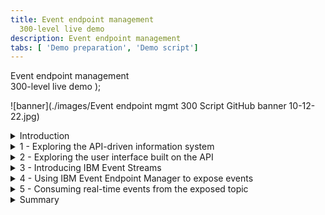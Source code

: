 ```yaml
---
title: Event endpoint management
  300-level live demo
description: Event endpoint management
tabs: [ 'Demo preparation', 'Demo script']
---
```


  <span>
    Event endpoint management <br /> 300-level live demo
  </span> );

![banner](./images/Event endpoint mgmt 300 Script GitHub banner 10-12-22.jpg)
<span id="place1"></span>

<details>

<summary>Introduction</summary>

<br/>

In this demo we’ll explore how the data from an airports flight information system gets distributed to various other systems. These will include a Flight Information Board, and a mobile application for an airline. The Flight Information Board gets flight information using a traditional API. We will show how a new event stream for flight information on can be easily made available to the developers of the airline mobile application. This will enable the mobile app to receive flight delays the moment they occur, resulting in an improved and more marketable experience.

<br/>

We will explore how we satisfy the requirements of a restaurant that wants to place time-sensitive advertisements on an airline's mobile application.

<br/>

Let’s get started!

<br/>

(Demo intro slides <a href="https://ibm.box.com/s/tph26q1zzqhix1t1fkm2ukyc9eqgwdbg" target="_blank" rel="noreferrer">here</a>)

<br/>

(Printer-ready PDF of demo script <a href="./300-Integration-event-endpoint-management-Demo-Script.pdf" target="_blank" rel="noreferrer">here</a>)

<br/>

</details>

<details>

<summary>1 - Exploring the API-driven information system</summary>

<br/>

| **1.1** | **Explore the Flight Information Manager UI** |
| :--- | :--- |
| **Narration** | Let’s first take a look at the flight information system itself so we understand the data we’re dealing with. The user interface for the flight information system is known as the Flight Information Manager. It shows us the current flights, and also provides us with a mechanism to add a delay to the anticipated departure time of a flight. |
| **Action** &nbsp; 1.1.1 | Show the Flight Information Manager UI, as highlighted in the narration above. <br/><br/> <img src="https://raw.githubusercontent.com/ibm-garage-tsa/platinum-demos/master/src/pages/300-integration-event-endpoint-management/images/300-eem-demo-1-1-1.png" width="800" /> |
| **Narration** | The Flight Information Manager uses a REST API available on the Flight Information Data Store. This API is only directly available to the Flight Information Manager user interface since it has the ability to perform sensitive functions, such as delaying the arrival time of a flight. |

| **1.2** | **Explore the existing REST API** |
| :--- | :--- |
| **Narration** | There are other systems, such as the Flight Information Boards around the airport that also need access to flight data but do not need access to the whole API. For example, the Flight Information Board should not have access to the API function to “delay” a flight.  An API management capability (IBM API Connect) is used to expose selected data and functions from the API in a Developer Portal. The developers of other applications can browse the various APIs available at the airport, and self-subscribe to use them in their applications. This means that their usage of the API can be tracked, controlled (e.g. rate limited) and indeed revoked. Lets take a quick look at the exposed REST API for flight information. |
| **Action** &nbsp; 1.2.1 | Go to the API management Portal and show the exposed REST API for flight information, noting that there is only a GET operation. |
| **Action** &nbsp; 1.2.2 | Show the IBM API Connect **Developer Portal** tab in the browser. <br/><br/> <img src="https://raw.githubusercontent.com/ibm-garage-tsa/platinum-demos/master/src/pages/300-integration-event-endpoint-management/images/300-eem-demo-1-2-2.png" width="800" /> |
| **Action** &nbsp; 1.2.3 | Click **API Products**. <br/><br/> <img src="https://raw.githubusercontent.com/ibm-garage-tsa/platinum-demos/master/src/pages/300-integration-event-endpoint-management/images/300-eem-demo-1-2-3.png" width="800" /> |
| **Action** &nbsp; 1.2.4 | Click **Flight API**. <br/><br/> <img src="https://raw.githubusercontent.com/ibm-garage-tsa/platinum-demos/master/src/pages/300-integration-event-endpoint-management/images/300-eem-demo-1-2-4.png" width="800" /> |
| **Action** &nbsp; 1.2.5 | Click **Flight API 1.0.0**. <br/><br/> <img src="https://raw.githubusercontent.com/ibm-garage-tsa/platinum-demos/master/src/pages/300-integration-event-endpoint-management/images/300-eem-demo-1-2-5.png" width="800" /> |
| **Action** &nbsp; 1.2.6 | Click the **GET /flights** operation. <br/><br/> <img src="https://raw.githubusercontent.com/ibm-garage-tsa/platinum-demos/master/src/pages/300-integration-event-endpoint-management/images/300-eem-demo-1-2-6.png" width="800" /> |
| **Narration** | Note that we’ve been able to explore this API right down to what operations are available, and even example data that would be returned. However, we cannot make calls on this API because we have not yet requested access to it. API Connect ensures only known consumers of the API can use it. |

<br/>

**[Go to top](#place1)**

</details>

<details>

<summary>2 - Exploring the user interface built on the API </summary>

<br/>

| **2.1** | **Display the flight board** |
| :--- | :--- |
| **Narration** | The Flight Information Board is one of the consumers of this flight information API. It retrieves the data every 5 minutes to get the latest flight information. &nbsp; &nbsp; &nbsp; &nbsp; &nbsp; &nbsp; &nbsp; &nbsp; &nbsp; &nbsp; &nbsp; &nbsp; &nbsp; &nbsp; &nbsp; &nbsp; &nbsp; &nbsp; &nbsp; &nbsp; &nbsp; &nbsp; &nbsp; |
| **Action** &nbsp; 2.1.1 | Bring up the Flight Information Board UI.  <br/><br/> <img src="https://raw.githubusercontent.com/ibm-garage-tsa/platinum-demos/master/src/pages/300-integration-event-endpoint-management/images/300-eem-demo-2-1-1.png" width="800" /> |

| **2.2** | **Explore the update rate of the Flight Information Board** |
| :--- | :--- |
| **Narration** |  Note that if we delay a flight using the Flight Information Manager, although it shows the new time straight away in that user interface, the Flight Information Board only picks up the change when it next polls the API, several minutes later.   |
| **Action** &nbsp; 2.2.1 | Show both the Flight Information Manager and the Flight Information Board on screen at the same time. Both screens are showing the same for now.<br/><br/> <img src="https://raw.githubusercontent.com/ibm-garage-tsa/platinum-demos/master/src/pages/300-integration-event-endpoint-management/images/300-eem-demo-2-2-1.png" width="800" /> |
| **Action** &nbsp; 2.2.2 | Click on one of the **Delay this flight** (1) buttons, enter **60** (2) for the minutes to be delayed, and click **OK** (3).<br/><br/> <img src="https://raw.githubusercontent.com/ibm-garage-tsa/platinum-demos/master/src/pages/300-integration-event-endpoint-management/images/300-eem-demo-2-2-2.png" width="800" /> |
| **Action** &nbsp; 2.2.3 | Show that the flight departure time has been updated on the manager only.<br/><br/> <img src="https://raw.githubusercontent.com/ibm-garage-tsa/platinum-demos/master/src/pages/300-integration-event-endpoint-management/images/300-eem-demo-2-2-3.png" width="800" /> |
| **Action** &nbsp; 2.2.4 | If required, wait 5 minutes to show that the Flight Board is updated. |
| **Narration** |  Clearly, we could reduce the poll interval to something that might be more responsive, but as we reduce this interval, we are increasing the load on the Flight Information Data Store. Note that there could be many other systems also requiring this information in a timely fashion (eg., taxi companies, ground crew systems, airlines). If they were all to poll with short time intervals, the Flight Information Data Store would quickly become overwhelmed. The Flight Information Data Store could of course implement performance measures such as caching, but it would end up having to cater to constantly increasing demands of consumers, in terms of both performance, and availability. <br/><br/><InlineNotification><strong>Narration Tip</strong>: This is a good time to discuss how common this situation is across scenarios in other industries where APIs are a commonly used way to provide data, but do not make it easy to receive data changes in a timely way. Examples might include fraudulent payment attempts, exceptional stock price movements, fire or other hazard alerts, refrigerator temperature thresholds etc. </InlineNotification> |

<br/>

**[Go to top](#place1)**

</details>

<details>

<summary>3 - Introducing IBM Event Streams </summary>

<br/>

| **3.1** | **Introduce Events, Kafka, and IBM Event Streams** |
| :--- | :--- |
| **Narration** |  Modern applications are turning to the open source publish/subscribe facility Apache Kafka to distribute information as it occurs by publishing event on topics. Publish/subscribe capabilities are certainly not new and messaging products have provided this pattern for decades. However, Apache Kafka has risen to popularity due to its out of the box ability to retain an event history, which makes it well suited to certain application patterns. IBM Cloud Pak for Integration provides both messaging (IBM MQ) and also a production strength implementation of Apache Kafka (IBM Event Streams). IBM Event Streams provides a Kubernetes operator that enables rapid deployment of Apache Kafka clusters, including a graphical user interface that simplifies familiarisation. |
| **Action** &nbsp; 3.1.1 | Show the **IBM Event Streams** tab in the browser. <br/><br/> <img src="https://raw.githubusercontent.com/ibm-garage-tsa/platinum-demos/master/src/pages/300-integration-event-endpoint-management/images/300-eem-demo-3-1-1.png" width="800" /> |

| **3.2** | **View events on Kafka topic** |
| :--- | :--- |
| **Narration** | It turns out our flight information system is already configured to publish events to a Kafka topic when we delay a flight.  |
| **Action** &nbsp; 3.2.1 | Navigate to **Topics** (1). Click **flight-delays** (2).<br/><br/> <img src="https://raw.githubusercontent.com/ibm-garage-tsa/platinum-demos/master/src/pages/300-integration-event-endpoint-management/images/300-eem-demo-3-2-1.png" width="800" /> |
| **Action** &nbsp; 3.2.2 | The events already emitted will be displayed. Select the top event (1) and show this corresponds to the flight you previously delayed (2). <br/><br/> <img src="https://raw.githubusercontent.com/ibm-garage-tsa/platinum-demos/master/src/pages/300-integration-event-endpoint-management/images/300-eem-demo-3-2-2.png" width="800" /> |
| **Action** &nbsp; 3.2.3 | Show that as you delay additional flights these show in the event stream. |
| **Narration** | Note that the events for each delay we create are present in the event history, and there is a very clear representation of their sequential order based on the “Offset” value. These will remain here, regardless of whether subscribers read them or not, and this is one of the key differences between Apache Kafka and messaging capabilities such as IBM MQ. Events can only be removed administratively, either by archiving those older than a certain time period, or a more sophisticated mechanism known as “log compaction” which is useful when at least one event for each data record must be preserved. |

| **3.3** | **Connect an application to the Kafka Cluster** |
| :--- | :--- |
| **Narration** | Applications consuming events from a Kafka cluster need to know the location of the bootstrap Kafka broker for initiation of their connection. You will notice that by default that IBM Event Streams only provides “internal” connections. That means you can only connect from within the OpenShift cluster. This connection can be used for example by the flight information system to publish events. |
| **Action** &nbsp; 3.3.1 | Click **Connect to this topic**.<br/><br/> <img src="https://raw.githubusercontent.com/ibm-garage-tsa/platinum-demos/master/src/pages/300-integration-event-endpoint-management/images/300-eem-demo-3-3-1.png" width="800" /> |
| **Action** &nbsp; 3.3.2 | Click **Internal** (1), then copy the **endpoint information** (2). We will use this later when configuring IBM Event Endpoint Manager. Note that we do not need to download any certificates because the demo Kafka cluster has security switched off for simplicity.  <br/><br/> <img src="https://raw.githubusercontent.com/ibm-garage-tsa/platinum-demos/master/src/pages/300-integration-event-endpoint-management/images/300-eem-demo-3-3-2.png" width="800" /> |
| **Narration** | The consumers ​of flight delay events (​such as the Flight Information Board and later, the airline mobile application) will be beyond the OpenShift cluster. We ​could do basic external exposure by configuring an “external” listener ​in the screens we've just explored, but this provides only limited control when we are exposing Kafka to consumers beyond our immediate sphere. We are going to look at a much more powerful way of exposing a topic, using IBM Event Endpoint Manager. Since this is in the same OpenShift cluster as this Kafka cluster, the internal listener will be sufficient as IBM Event Endpoint Manager will do the external exposure for us, then route to the internal connection. |

<br/>

**[Go to top](#place1)**

</details>

<details>

<summary>4 - Using IBM Event Endpoint Manager to expose events</summary>

<br/>

| **4.1** | **Manage the Async API** |
| :--- | :--- |
| **Narration** | IBM Event Endpoint Manager performs exactly the same role for asynchronous interfaces as IBM API Connect does for synchronous APIs. It allows us for example to make a selection of Kafka topics available in a catalogue and display them in a portal such that a developer can easily discover and subscribe to use them. It then protects the actual Kafka cluster by controlling access to it via a gateway.  Let’s add our Kafka topic to the IBM Event Endpoint Manager catalogue.  |
| **Action** &nbsp; 4.1.1 | Open the Cloud Pak for Integration Platform Navigator tab and click **Design APIs**.<br/><br/> <img src="https://raw.githubusercontent.com/ibm-garage-tsa/platinum-demos/master/src/pages/300-integration-event-endpoint-management/images/300-eem-demo-4-1-1.png" width="800" /> |
| **Action** &nbsp; 4.1.2 | Click **Develop APIs and products**.<br/><br/> <img src="https://raw.githubusercontent.com/ibm-garage-tsa/platinum-demos/master/src/pages/300-integration-event-endpoint-management/images/300-eem-demo-4-1-2.png" width="800" /> |
| **Action** &nbsp; 4.1.3 | Select **Add** (1) in the top right, and select **AsyncAPI (from Kafka topic) (2).** <br/><br/> <img src="https://raw.githubusercontent.com/ibm-garage-tsa/platinum-demos/master/src/pages/300-integration-event-endpoint-management/images/300-eem-demo-4-1-3.png" width="800" /> |
| **Action** &nbsp; 4.1.4 | Enter **Flight Delays** in the Title field.<br/><br/> <img src="https://raw.githubusercontent.com/ibm-garage-tsa/platinum-demos/master/src/pages/300-integration-event-endpoint-management/images/300-eem-demo-4-1-4.png" width="800" /> |
| **Narration** | IBM Event Endpoint Management can provide access to topics on multiple Kafka clusters via a single “event gateway”. Consumers therefore only have to connect to one bootstrap server (the event gateway) with one set of credentials regardless of which Kafka cluster their topics reside on. <br/><br/>As we add the topic to the catalogue for external exposure, we also choose to provide a schema for the event data. This ensures that all consumers of the events know what data model to expect from this topic. |
| **Action** &nbsp; 4.1.5 | Enter the Kafka listener URL from the earlier step in the **Bootstrap Servers** field (1) in the Servers section. In the Channel field enter the topic name **flight-delays** (2). Upload the **Flight-Delay.avsc** (3) schema that can be downloaded from <a href="https://raw.githubusercontent.com/IBM/platinum-demo-code-eem/main/resources/Flight-Delays.avsc" target="_blank" rel="noreferrer">here</a> If you wish, you can download this in advance. Click **Next** (4).<br/><br/><img src="https://raw.githubusercontent.com/ibm-garage-tsa/platinum-demos/master/src/pages/300-integration-event-endpoint-management/images/300-eem-demo-4-1-5.png" width="800" /> |
| **Narration** | We will choose to publish the topic straight away, which will automatically create a Product and publish that within the Sandbox catalog. By default it will secure the topic in the same way we would a synchronous API, using an API Key and Secret. This enables us to hide what might be a more complex security model used on your Kafka cluster (such as mTLS).  Note that AsyncAPIs exposed by the event gateway are always protected with TLS communication, even if the underlying Kafka broker is not, as is the case in this demo. |
| **Action** &nbsp; 4.1.6 | Check **Publish this API** (1) and click **Next** (2).<br/><br/> <img src="https://raw.githubusercontent.com/ibm-garage-tsa/platinum-demos/master/src/pages/300-integration-event-endpoint-management/images/300-eem-demo-4-1-6.png" width="800" /> |
| **Narration** | The next page shows the API key and secret that are needed to access the Async API from your Kafka consumer.  These will take the place of the username and password in your consumer properties. |
| **Action** &nbsp; 4.1.7 | Click **Edit API** to continue.<br/><br/> <img src="https://raw.githubusercontent.com/ibm-garage-tsa/platinum-demos/master/src/pages/300-integration-event-endpoint-management/images/300-eem-demo-4-1-7.png" width="800" /> |
| **Narration** | The next page is where you can enter a vast array of optional detail about the API, that will ultimately be published to the catalog. However, we do not need to add any further detail at this stage. |
| **Action** &nbsp; 4.1.8 | The next screen is the Edit API screen, but you do not need to do anything here.  Simply ensure that the **online switch** is green, indicating the API is online. <br/><br/> <img src="https://raw.githubusercontent.com/ibm-garage-tsa/platinum-demos/master/src/pages/300-integration-event-endpoint-management/images/300-eem-demo-4-1-8.png" width="800" /> |
| **Narration** | To manage granular access to topics would normally require a Kafka administrator to create and maintain multiple access control lists (ACLs). IBM Event Endpoint Manager enables consumers to self-administer their own access to topics. The Kafka administrator need only set up access between the Kafka cluster and the event gateway. From that point onward, the person deciding which topics the consumers can subscribe to no longer needs to be a Kafka specialist. |

<br/>

**[Go to top](#place1)**

</details>

<details>

<summary>5 - Consuming real-time events from the exposed topic </summary>

<br/>

| **5.1** | **Discover the Async API from an app developer’s perspective** |
| :--- | :--- |
| **Narration** | Let’s get back to our airport scenario. There is a restaurant at the airport that is struggling to fill its tables. They have discovered that the first thing people do when their plane is badly delayed is to go find somewhere to eat, so they see this as an excellent opportunity to capture extra trade and draw those customers to their restaurant. They are prepared to invest in advertising, but it needs to be extremely timely if it’s going to capture this particular opportunity as people make decisions within seconds when they see their flight delayed. They need to get a notification to customers immediately, perhaps before the delay is even posted on the departure boards. They approach the main airline at the airport asking if they can place an advert on the mobile application alongside the delay notification, but they are only prepared to pay for an advert if it is delivered within a handful of seconds of the delay being published by the flight information system. <br/><br/>The developers of the airline app investigate the design of the current delay notification in their app. It uses an API to retrieve flight delays from the flight information system, but the API only polls once every five minutes, to avoid undue pressure on the back end database. They come to the Portal to see if there are alternative ways to find out about delays. They find the REST API for flight information that they’re currently using. They then discover there is also an Async API for “Flight Delays” which would enable them to be immediately notified, so they explore how they could incorporate retrieving events from Kafka into their mobile application.  |
| **Action** &nbsp; 5.1.1 | Go to the API Connect Developer Portal tab and click on **API Products**. Note that if you are already on the API Products page, you may need to refresh the browser page as you just added a new AsyncAPI product. <br/><br/> <img src="https://raw.githubusercontent.com/ibm-garage-tsa/platinum-demos/master/src/pages/300-integration-event-endpoint-management/images/300-eem-demo-5-1-1.png" width="800" /> |
| **Action** &nbsp; 5.1.2 | Explain the two entries, as highlighted in the narration above. <br/><br/> <img src="https://raw.githubusercontent.com/ibm-garage-tsa/platinum-demos/master/src/pages/300-integration-event-endpoint-management/images/300-eem-demo-5-1-2.png" width="800" /> |
| **Narration** | Note that APIs are gathered together into “Products”. You could gather multiple topics under one Product, and they could even originate from different Kafka clusters. Access is then defined at the Product level, so you can easily subscribe to a whole suite of events or APIs in one go. Simple products are automatically created for development purposes and that’s what we will use in this demonstration. |
| **Action** &nbsp; 5.1.3 | Click **Flight Delays auto product** (the automatically-generated product we created earlier).<br/><br/> <img src="https://raw.githubusercontent.com/ibm-garage-tsa/platinum-demos/master/src/pages/300-integration-event-endpoint-management/images/300-eem-demo-5-1-3.png" width="800" /> |
| **Action** &nbsp; 5.1.4 | Click **Flight Delays**.<br/><br/> <img src="https://raw.githubusercontent.com/ibm-garage-tsa/platinum-demos/master/src/pages/300-integration-event-endpoint-management/images/300-eem-demo-5-1-4.png" width="800" /> |
| **Narration** | This next page will show documentation we provided when we added this API to the catalogue to help the consumer decide if this topic provides what they need. From this page you will find the values needed for connectivity. Note that the bootstrap server is that of the event gateway, not that of the original Kafka cluster. You will also find some example code samples to simplify application development. |
| **Action** &nbsp; 5.1.5 | Explain the screen, as highlighted in the narration above.<br/><br/> <img src="https://raw.githubusercontent.com/ibm-garage-tsa/platinum-demos/master/src/pages/300-integration-event-endpoint-management/images/300-eem-demo-5-1-5.png" width="800" /> |

| **5.2** | **Subscribe to the Async API** |
| :--- | :--- |
| **Narration** | From the detail we’ve found so far on the API, it looks ideal for providing the notifications for our restaurant mobile app, so we decide to collate the connection details and subscribe to the Async API. Just to reinforce what’s happening here – these are the connection details to the event gateway provided by IBM Event Endpoint Management, not to the actual underlying Kafka cluster. However, the event gateway "looks" just like a Kafka cluster to the consuming application. |
| **Action** &nbsp; 5.2.1 | Click the arrow next to flight delays in the overview on the left, then select **Subscribe (operation)**. <br/><br/> <img src="https://raw.githubusercontent.com/ibm-garage-tsa/platinum-demos/master/src/pages/300-integration-event-endpoint-management/images/300-eem-demo-5-2-1.png" width="800" /> |
| **Action** &nbsp; 5.2.2 | Scroll down on the right hand side to the **Properties** section (1) and obtain the value for **client.id** and **bootstrap.servers** (2). <br/><br/> <img src="https://raw.githubusercontent.com/ibm-garage-tsa/platinum-demos/master/src/pages/300-integration-event-endpoint-management/images/300-eem-demo-5-2-2.png" width="800" /> |
| **Action** &nbsp; 5.2.3 | Click **Get Access** in the top left. If for any reason you are not logged into the Portal, this is the point at which you will be forced to log in.  <br/><br/> <img src="https://raw.githubusercontent.com/ibm-garage-tsa/platinum-demos/master/src/pages/300-integration-event-endpoint-management/images/300-eem-demo-5-2-3.png" width="800" /> |
| **Narration** | Products are made available to subscribers through “Plans”. This gives us the opportunity to have different policies depending on the plan that is chosen. If APIs are monetized APIs, each plan might have a different cost, or some plans might only available to selected user groups. |
| **Action** &nbsp; 5.2.4 | Select the **Default** pricing plan to continue. <br/><br/> <img src="https://raw.githubusercontent.com/ibm-garage-tsa/platinum-demos/master/src/pages/300-integration-event-endpoint-management/images/300-eem-demo-5-2-4.png" width="800" /> |
| **Narration** | As a developer, you may be writing several applications, each using different APIs. From a security perspective you might not want all applications you work with to have access to all of the APIs that you have subscribed to. For this reason, you can create an “Application” within IBM Event Endpoint Manager for each of your applications, and individually subscribe them only to the Plans on the Products they need. Each application will get its own unique Key and Secret such that it can be identified when attempting to access the APIs.<br/><br/>At this point you will need to create an ‘Application’ in the portal. This is simply an identity or set of credentials that your actual application will use. |
| **Action** &nbsp; 5.2.5 | Click **Create Application** on the right.<br/><br/> <img src="https://raw.githubusercontent.com/ibm-garage-tsa/platinum-demos/master/src/pages/300-integration-event-endpoint-management/images/300-eem-demo-5-2-5.png" width="800" /> |
| **Action** &nbsp; 5.2.6 | Name the application **Airline App** (1) and click **Save** (2). <br/><br/> <img src="https://raw.githubusercontent.com/ibm-garage-tsa/platinum-demos/master/src/pages/300-integration-event-endpoint-management/images/300-eem-demo-5-2-6.png" width="800" /> |
| **Action** &nbsp; 5.2.7 | You will now see a dialog showing the **Key** and **Secret** for this application to access the API. <br/><br/><InlineNotification><strong>NOTE</strong>: It is very important that you save these, as they cannot be retrieved later. </InlineNotification><br/><br/> <img src="https://raw.githubusercontent.com/ibm-garage-tsa/platinum-demos/master/src/pages/300-integration-event-endpoint-management/images/300-eem-demo-5-2-7.png" width="800" /> |
| **Action** &nbsp; 5.2.8 | Close this dialog then select your newly created application on the left. <br/><br/> <img src="https://raw.githubusercontent.com/ibm-garage-tsa/platinum-demos/master/src/pages/300-integration-event-endpoint-management/images/300-eem-demo-5-2-8.png" width="800" /> |
| **Action** &nbsp; 5.2.9 | Review the details then click **Next**. Your subscription will be complete. <br/><br/> <img src="https://raw.githubusercontent.com/ibm-garage-tsa/platinum-demos/master/src/pages/300-integration-event-endpoint-management/images/300-eem-demo-5-2-9.png" width="800" /> |

| **5.3** | **Consume the events** |
| :--- | :--- |
| **Narration** | We now have all the credentials we need for our Airline App to subscribe to the Kafka topic via IBM Event Endpoint Manager’s gateway. All we need now is an application to consume the events. We’re not going to create the actual airline mobile app, we’re just going to give you an example, built using the sample code from the Portal, for what the server side of the mobile application would be doing in order to pick up the events. <br/><br/>Recall that the IBM Event Endpoint Manager gateway always enforces TLS encryption on external requests, so our consumer will need to have a copy of the gateway’s public TLS certificate. We will download this certificate and store it somewhere that the consuming application can retrieve at runtime. |
| **Action** &nbsp; 5.3.1 | Install the server certificate from the event gateway endpoint ready for the client application. There is a script to do this:<br/><br/><code>./install-certificate.sh</code><br/><br/><img src="https://raw.githubusercontent.com/ibm-garage-tsa/platinum-demos/master/src/pages/300-integration-event-endpoint-management/images/300-eem-demo-5-3-1.png" width="800" /> |
| **Narration** | The example in our demo is simply a java consumer that simulates the way the Airline App would receive Kafka events, such that we can see them arriving in real time. |
| **Action** &nbsp; 5.3.2 |  The script that runs the consumer code itself is called ./setup-client-app.sh and is one of the files you downloaded in the beginning. This takes five arguments: <br/><br/> 1) **Target Namespace:** this is normally cp4i <br/><br/>2) **Kafka Client Id:** this is retrieved from the Developer Portal in the properties section<br/><br/> <img src="https://raw.githubusercontent.com/ibm-garage-tsa/platinum-demos/master/src/pages/300-integration-event-endpoint-management/images/300-eem-demo-5-3-2-clientid.png" width="800" /> <br/>3) **Gateway Username:** this is the API Key that you copied in this step.<br/><br/> <img src="https://raw.githubusercontent.com/ibm-garage-tsa/platinum-demos/master/src/pages/300-integration-event-endpoint-management/images/300-eem-demo-5-3-2-apikey.png" width="800" /> <br/>4) **Gateway Password:** this is the API Secret also shown in the screenshot above.<br/><br/> <img src="https://raw.githubusercontent.com/ibm-garage-tsa/platinum-demos/master/src/pages/300-integration-event-endpoint-management/images/300-eem-demo-5-3-2-apisecret.png" width="800" /><br/><br/>5) **Flight Number:** this is the flight number you want to monitor. This needs to be within quotes, e.g. "EZY 6005" |
| **Action** &nbsp; 5.3.3 | Here is an example, that needs to be customized with your configuration: <br/><br/><code>./setup-client-app.sh cp4i 64a66394-84dd-4b8b-b78c-202e24125632 8515b170f10b6937c4ba89f1c6eaf325 746f7e1f89415723d00366acd0574410 "EZY 6005" </code><br/><br/>This will automatically build a container and run it on Red Hat OpenShift. |
| **Action** &nbsp; 5.3.4 | In the Flight Information Manager, click the button to delay the flight you entered in the consumer app. Enter **180** minutes (1), then click **OK** (2). <br/><br/> <img src="https://raw.githubusercontent.com/ibm-garage-tsa/platinum-demos/master/src/pages/300-integration-event-endpoint-management/images/300-eem-demo-5-3-4.png" width="800" /> <br/> |
| **Action** &nbsp; 5.3.5 | Now return to the terminal window where the script was run, and you will see a message.  <br/><br/>"Your flight EZY 6005 has been delayed by 180 minutes. You can eat at ACME Restaurant and get a 10% discount! Would you like to book a table before the others on your plane take them all?" |
| **Narration** | We see the following message, which of course in real life would appear on the airline mobile app alongside the delay notification.<br/><br/>"Your flight EZY 6005 has been delayed by 180 minutes. You can eat at ACME Restaurant and get a 10% discount! Would you like to book a table before the others on your plane take them all?"<br/><br/>Notice that it takes a while before the flight board shows the delay, since it is still using API polling to get flight information. <br/><br/><img src="https://raw.githubusercontent.com/ibm-garage-tsa/platinum-demos/master/src/pages/300-integration-event-endpoint-management/images/300-eem-demo-5-3-5.png" width="800" /><br/> |

<br/>

**[Go to top](#place1)**

</details>

<details>

<summary>Summary</summary>

<br/>

In the demo we saw an example of a use case that was better served by listening to Kafka events than by polling synchronous APIs. We were able to react instantly to an event happening rather than wait a full polling interval. Furthermore, we did that without putting any additional load on the back-end system, as the Kafka stream provided full decoupling and is completely independent of the flight delay information. It is becoming clear that the most powerful way of exposing a back end’s capabilities is with both APIs and events. Even a single consumer is likely to need to retrieve data in different styles for different scenarios.

<br/>

However, the real purpose of the demo was to show how events could be shared, and governed in the same way as APIs, extending API management into event endpoint management. The topics were discoverable in a catalogue from which the consumer could self-subscribe to receive events. Access to the events was then securely exposed using IBM's unique event gateway that transparently routes the Kafka protocol to the underlying Kafka brokers.

<br/>

Thank you for attending today’s presentation.

<br/>

**[Go to top](#place1)**

</details>
